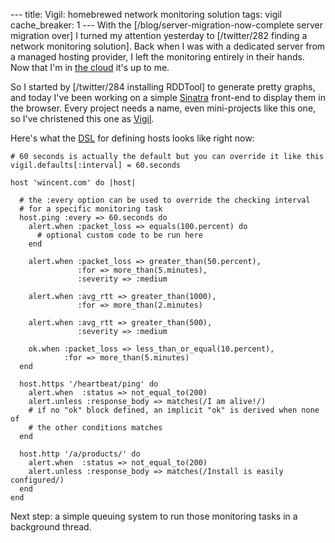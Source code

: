---
title: Vigil: homebrewed network monitoring solution
tags: vigil
cache_breaker: 1
---
With the [/blog/server-migration-now-complete server migration over] I turned my attention yesterday to [/twitter/282 finding a network monitoring solution]. Back when I was with a dedicated server from a managed hosting provider, I left the monitoring entirely in their hands. Now that I'm in [[the cloud]] it's up to me.

So I started by [/twitter/284 installing RDDTool] to generate pretty graphs, and today I've been working on a simple [[Sinatra]] front-end to display them in the browser. Every project needs a name, even mini-projects like this one, so I've christened this one as [[Vigil]].

Here's what the [[DSL]] for defining hosts looks like right now:

<pre lang="ruby"># 60 seconds is actually the default but you can override it like this
vigil.defaults[:interval] = 60.seconds

host 'wincent.com' do |host|

  # the :every option can be used to override the checking interval
  # for a specific monitoring task
  host.ping :every => 60.seconds do
    alert.when :packet_loss => equals(100.percent) do
      # optional custom code to be run here
    end

    alert.when :packet_loss => greater_than(50.percent),
               :for => more_than(5.minutes),
               :severity => :medium

    alert.when :avg_rtt => greater_than(1000),
               :for => more_than(2.minutes)

    alert.when :avg_rtt => greater_than(500),
               :severity => :medium

    ok.when :packet_loss => less_than_or_equal(10.percent),
            :for => more_than(5.minutes)
  end

  host.https '/heartbeat/ping' do
    alert.when  :status => not_equal_to(200)
    alert.unless :response_body => matches(/I am alive!/)
    # if no "ok" block defined, an implicit "ok" is derived when none of
    # the other conditions matches
  end

  host.http '/a/products/' do
    alert.when  :status => not_equal_to(200)
    alert.unless :response_body => matches(/Install is easily configured/)
  end
end</pre>

Next step: a simple queuing system to run those monitoring tasks in a background thread.
